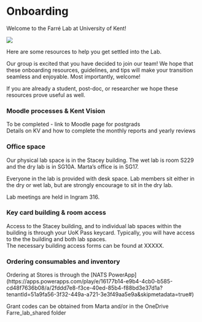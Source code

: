 # Onboarding {#onboarding}

Welcome to the Farré Lab at University of Kent!

![](img/forestgump.gif)

Here are some resources to help you get settled into the Lab.  

Our group is excited that you have decided to join our team! We hope that these onboarding resources, guidelines, and tips will make your transition seamless and enjoyable. Most importantly, welcome!  

If you are already a student, post-doc, or researcher we hope these resources prove useful as well.  


### Moodle processes & Kent Vision

To be completed - link to Moodle page for postgrads  
Details on KV and how to complete the monthly reports and yearly reviews


### Office space

Our physical lab space is in the Stacey building. The wet lab is room S229 and the dry lab is in SG10A. Marta's office is in SG17.  

Everyone in the lab is provided with desk space. Lab members sit either in the dry or wet lab, but are strongly encourage to sit in the dry lab.   

Lab meetings are held in Ingram 316.

### Key card building & room access

Access to the Stacey building, and to individual lab spaces within the building is through your UoK Pass keycard. Typically, you will have access to the the building and both lab spaces.  
The necessary building access forms can be found at XXXXX.  

### Ordering consumables and inventory

Ordering at Stores is through the [NATS PowerApp] (https://apps.powerapps.com/play/e/16177b14-e9b4-4cb0-b585-cd48f7636b08/a/2fddd7e8-f3ce-40ed-85b4-f88bd3e37d1a?tenantId=51a9fa56-3f32-449a-a721-3e3f49aa5e9a&skipmetadata=true#)  

Grant codes can be obtained from Marta and/or in the OneDrive Farre_lab_shared folder  


